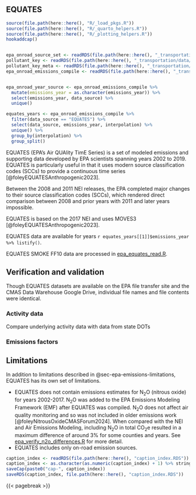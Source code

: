 ## EQUATES {#sec-epa-equates}
```r
source(file.path(here::here(), "R/_load_pkgs.R"))
source(file.path(here::here(), "R/_quarto_helpers.R"))
source(file.path(here::here(), "R/_plotting_helpers.R"))
hookaddcap()


epa_onroad_source_set <- readRDS(file.path(here::here(), "_transportation/data/epa_onroad_source_set.RDS"))
pollutant_key <- readRDS(file.path(here::here(), "_transportation/data/pollutant_key.RDS"))
pollutant_key_meta <- readRDS(file.path(here::here(), "_transportation/data/pollutant_key_meta.RDS"))
epa_onroad_emissions_compile <- readRDS(file.path(here::here(), "_transportation/data/epa_onroad_emissions_compile.RDS"))


epa_onroad_year_source <- epa_onroad_emissions_compile %>%
  mutate(emissions_year = as.character(emissions_year)) %>%
  select(emissions_year, data_source) %>%
  unique()

equates_years <- epa_onroad_emissions_compile %>%
  filter(data_source == "EQUATES") %>%
  select(data_source, emissions_year, interpolation) %>%
  unique() %>%
  group_by(interpolation) %>%
  group_split()
```

<!-- EQUATES official citation is foleyEQUATESAnthropogenic2023 -->

EQUATES (EPA’s Air QUAlity TimE Series) is a set of modeled emissions and supporting data developed by EPA scientists spanning years 2002 to 2019. EQUATES is particularly useful in that it uses modern source classification codes (SCCs) to provide a continuous time series [@foleyEQUATESAnthropogenic2023].

Between the 2008 and 2011 NEI releases, the EPA completed major changes to their source classification codes (SCCs), which rendered direct comparison between 2008 and prior years with 2011 and later years impossible.

EQUATES is based on the 2017 NEI and uses MOVES3 [@foleyEQUATESAnthropogenic2023]. 

EQUATES data are available for years `r equates_years[[1]]$emissions_year %>% listify()`.  

EQUATES SMOKE FF10 data are processed in [epa_equates_read.R](data-raw/epa_equates_read.R). 

## Verification and validation

Though EQUATES datasets are available on the EPA file transfer site and the CMAS Data Warehouse Google Drive, individual file names and file contents were identical.

### Activity data

Compare underlying activity data with data from state DOTs

### Emissions factors

## Limitations 

In addition to limitations described in @sec-epa-emissions-limitations, EQUATES has its own set of limitations.

- EQUATES does not contain emissions estimates for N~2~O (nitrous oxide) for years 2002-2017. N~2~O was added to the EPA Emissions Modeling Framework (EMF) after EQUATES was compiled. N~2~O does not affect air quality monitoring and so was not included in older emissions work [@foleyNitrousOxideCMASForum2024]. When compared with the NEI and Air Emissions Modeling, including N~2~O in total CO~2~e resulted in a maximum difference of around 3% for some counties and years. See [epa_verify_n2o_differences.R](data-raw/epa_verify_n2o_differences.R) for more detail. 
- EQUATES includes only on-road emission sources. 

```r
caption_index <- readRDS(file.path(here::here(), "caption_index.RDS"))
caption_index <- as.character(as.numeric(caption_index) + 1) %>% stringr::str_pad(width = 2, side = "left", pad = "0")
saveCap(paste0("cap-", caption_index))
saveRDS(caption_index, file.path(here::here(), "caption_index.RDS"))
```
{{< pagebreak >}}

